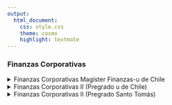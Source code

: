 ```yaml
---
output:
  html_document:
    css: style.css
    theme: cosmo
    highlight: textmate
---
```


### Finanzas Corporativas

<details>
<summary> Finanzas Corporativas Magíster Finanzas-u de Chile </summary>

- [Ayudantía N°1](Ayudantias/Otono 2022/Finanzas Corporativas postgrado u de Chile/A1.pdf)

- [Ayudantía N°2](Ayudantias/Otono 2022/Finanzas Corporativas postgrado u de Chile/A2 (de emergencia).pdf)

- [Ayudantía N°3](Ayudantias/Otono 2022/Finanzas Corporativas postgrado u de Chile/A3.pdf)

- [Ayudantían N°4](Ayudantias/Otono 2022/Finanzas Corporativas postgrado u de Chile/A4.pdf)

- [Pauta ayudantía N°4](Ayudantias/Otono 2022/Finanzas Corporativas postgrado u de Chile/Pauta A4.pdf)
</details>

<details>
<summary> Finanzas Corporativas II (Pregrado u de Chile) </summary>

- [Enunciado ayudantía N°1](Ayudantias/Otono 2022/Finanzas II u de Chile/Enunciado A1.pdf)

- [Pauta ayudantía N°1](Ayudantias/Otono 2022/Finanzas II u de Chile/Pauta A1.pdf)

- [Enunciado ayudantía N°2](Ayudantias/Otono 2022/Finanzas II u de Chile/Enunciado A2.pdf)

- [Pauta ayudantía N°2](Ayudantias/Otono 2022/Finanzas II u de Chile/Pauta A2.pdf)

- [Pauta ayudantía N°2 (Excel)](Ayudantias/Otono 2022/Finanzas II u de Chile/Pauta A2.xlsx)

- [Enunciado ayudantía N°3](Ayudantias/Otono 2022/Finanzas II u de Chile/Enunciado A3.pdf)

- [Pauta ayudantía N°3](Ayudantias/Otono 2022/Finanzas II u de Chile/Pauta A3.pdf)

- [Enunciado ayudantía N°4](Ayudantias/Otono 2022/Finanzas II u de Chile/Enunciado A4.pdf)

- [Pauta ayudantía N°4](Ayudantias/Otono 2022/Finanzas II u de Chile/Pauta A4.pdf)

- [Enunciado ayudantía extra](Ayudantias/Otono 2022/Finanzas II u de Chile/Enunciado AE.pdf)

- [Pauta ayudantía extra](Ayudantias/Otono 2022/Finanzas II u de Chile/Pauta AE.pdf)

<br>

- [Taller N°1](Ayudantias/Otono 2022/Finanzas II u de Chile/Pauta taller 1.pdf)

- [Taller N°3](Ayudantias/Otono 2022/Finanzas II u de Chile/Pauta taller 3.pdf)

</details>


<details>
<summary> Finanzas Corporativas II (Pregrado Santo Tomás) </summary>

- [Enunciado ayudantía N°1](Ayudantias/Otono 2022/Finanzas Corporativas Santo Tomas/Enunciado A1.pdf)

- [Pauta ayudantía N°1 (excel)](Ayudantias/Otono 2022/Finanzas Corporativas Santo Tomas/Pauta A1.xlsx)

- [Pauta ayudantía N°1 (a mano)](Ayudantias/Otono 2022/Finanzas Corporativas Santo Tomas/Pauta A1.pdf)

- [Enunciado ayudantía N°2](Ayudantias/Otono 2022/Finanzas Corporativas Santo Tomas/Enunciado A2.pdf)

- [Pauta ayudantía N°2](Ayudantias/Otono 2022/Finanzas Corporativas Santo Tomas/Pauta A2.pdf)

</details>



